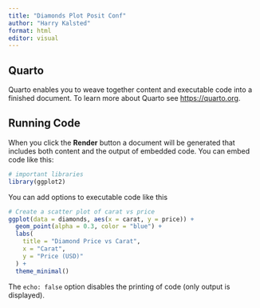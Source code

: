 ```yaml
---
title: "Diamonds Plot Posit Conf"
author: "Harry Kalsted"
format: html
editor: visual
---
```


## Quarto

Quarto enables you to weave together content and executable code into a finished document. To learn more about Quarto see <https://quarto.org>.

## Running Code

When you click the **Render** button a document will be generated that includes both content and the output of embedded code. You can embed code like this:

```r

# important libraries
library(ggplot2)
```

You can add options to executable code like this

```r

# Create a scatter plot of carat vs price
ggplot(data = diamonds, aes(x = carat, y = price)) +
  geom_point(alpha = 0.3, color = "blue") +
  labs(
    title = "Diamond Price vs Carat",
    x = "Carat",
    y = "Price (USD)"
  ) +
  theme_minimal()

```

The `echo: false` option disables the printing of code (only output is displayed).
